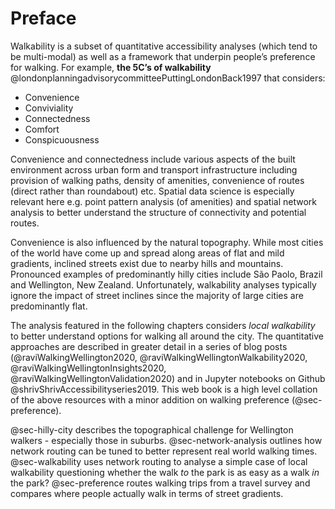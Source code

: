 # Preface {#sec-preface}
Walkability is a subset of quantitative accessibility analyses (which tend to be multi-modal) as well as a framework that underpin people's preference for walking. For example, **the 5C's of walkability**  @londonplanningadvisorycommitteePuttingLondonBack1997 that considers: 

- Convenience
- Conviviality
- Connectedness
- Comfort
- Conspicuousness

Convenience and connectedness include various aspects of the built environment across urban form and transport infrastructure including provision of walking paths, density of amenities, convenience of routes (direct rather than roundabout) etc. Spatial data science is especially relevant here e.g. point pattern analysis (of amenities) and spatial network analysis to better understand the structure of connectivity and potential routes. 

Convenience is also influenced by the natural topography. While most cities of the world have come up and spread along areas of flat and mild gradients, inclined streets exist due to nearby hills and mountains. Pronounced examples of predominantly hilly cities include São Paolo, Brazil and Wellington, New Zealand. Unfortunately, walkability analyses typically ignore the impact of street inclines since the majority of large cities are predominantly flat. 

The analysis featured in the following chapters considers _local walkability_ to better understand options for walking all around the city. The quantitative approaches are described in greater detail in a series of blog posts (@raviWalkingWellington2020, @raviWalkingWellingtonWalkability2020, @raviWalkingWellingtonInsights2020, @raviWalkingWellingtonValidation2020) and in Jupyter notebooks on Github @shrivShrivAccessibilityseries2019. This web book is a high level collation of the above resources with a minor addition on walking preference (@sec-preference). 

@sec-hilly-city describes the topographical challenge for Wellington walkers - especially those in suburbs. @sec-network-analysis outlines how network routing can be tuned to better represent real world walking times. @sec-walkability uses network routing to analyse a simple case of local walkability questioning whether the walk _to_ the park is as easy as a walk _in_ the park? @sec-preference routes walking trips from a travel survey and compares where people actually walk in terms of street gradients.  